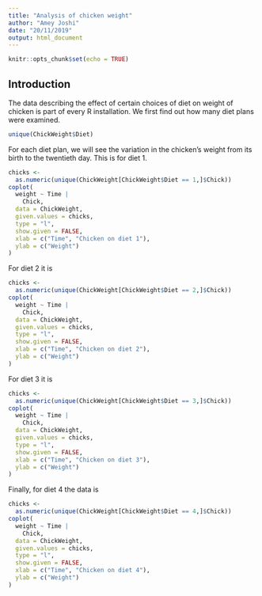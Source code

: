 ```yaml
---
title: "Analysis of chicken weight"
author: "Amey Joshi"
date: "20/11/2019"
output: html_document
---
```


```r
knitr::opts_chunk$set(echo = TRUE)
```

## Introduction
The data describing the effect of certain choices of diet on weight of chicken
is part of every R installation. We first find out how many diet plans were
examined.
```r
unique(ChickWeight$Diet)
```

For each diet plan, we will see the variation in the chicken's weight from its
birth to the twentieth day. This is for diet 1.
```r
chicks <-
  as.numeric(unique(ChickWeight[ChickWeight$Diet == 1,]$Chick))
coplot(
  weight ~ Time |
    Chick,
  data = ChickWeight,
  given.values = chicks,
  type = "l",
  show.given = FALSE,
  xlab = c("Time", "Chicken on diet 1"),
  ylab = c("Weight")
)
```

For diet 2 it is
```r
chicks <-
  as.numeric(unique(ChickWeight[ChickWeight$Diet == 2,]$Chick))
coplot(
  weight ~ Time |
    Chick,
  data = ChickWeight,
  given.values = chicks,
  type = "l",
  show.given = FALSE,
  xlab = c("Time", "Chicken on diet 2"),
  ylab = c("Weight")
)
```

For diet 3 it is
```r
chicks <-
  as.numeric(unique(ChickWeight[ChickWeight$Diet == 3,]$Chick))
coplot(
  weight ~ Time |
    Chick,
  data = ChickWeight,
  given.values = chicks,
  type = "l",
  show.given = FALSE,
  xlab = c("Time", "Chicken on diet 3"),
  ylab = c("Weight")
)
```

Finally, for diet 4 the data is
```r
chicks <-
  as.numeric(unique(ChickWeight[ChickWeight$Diet == 4,]$Chick))
coplot(
  weight ~ Time |
    Chick,
  data = ChickWeight,
  given.values = chicks,
  type = "l",
  show.given = FALSE,
  xlab = c("Time", "Chicken on diet 4"),
  ylab = c("Weight")
)
```
